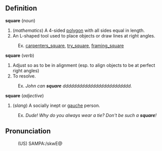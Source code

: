 ==Definition==

<b>square</b> (<i>noun</i>)
# (<i>mathematics</i>) A 4-sided [[polygon]] with all sides equal in length.
# An L-shaped tool used to place objects or draw lines at right angles.
:Ex. [[carpenters_square]], [[try_square]], [[framing_square]]

<b>square</b> (<i>verb</i>)
# Adjust so as to be in alignment (esp. to align objects to be at perfect right angles)
# To resolve.
:Ex. <i>John can <b>square</b> ddddddddddddddddddddddddd.</i>

<b>square</b> (<i>adjective</i>)
# (<i>slang</i>) A socially inept or [[gauche]] person.
:Ex. <i>Dude!  Why do you always wear a tie? Don't be such a <b>square</b>!</i>

==Pronunciation==
:(US) SAMPA:/skwE@